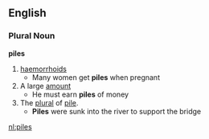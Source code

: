 ==English==
===Plural Noun===
'''piles'''
#[[haemorrhoids]]
#* Many women get '''piles''' when pregnant
#A large [[amount]]
#* He must earn '''piles''' of money
#The [[plural]] of [[pile]].
#* '''Piles''' were sunk into the river to support the bridge

[[nl:piles]]